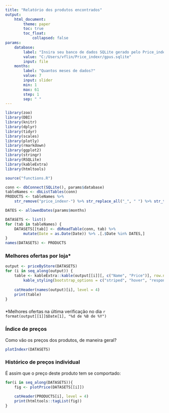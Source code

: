 ---
title: "Relatório dos produtos encontrados"
output: 
    html_document:
        theme: paper
        toc: true
        toc_float: 
            collapsed: false
params:
    database:
        label: "Insira seu banco de dados SQLite gerado pelo Price_indexr"
        value: "C:/Users/vflin/Price_indexr/gpus.sqlite"
        input: file
    months:
        label: "Quantos meses de dados?"
        value: 7
        input: slider
        min: 1
        max: 61
        step: 1
        sep: " "
---

```{r setup, include=FALSE}
library(zoo)
library(DBI)
library(knitr)
library(dplyr)
library(tidyr)
library(scales)
library(plotly)
library(rmarkdown)
library(ggplot2)
library(stringr)
library(RSQLite)
library(kableExtra)
library(htmltools)

source("functions.R")

conn <- dbConnect(SQLite(), params$database)
tableNames <- dbListTables(conn)
PRODUCTS <- tableNames %>%
    str_remove("price_indexr-") %>% str_replace_all("_", " ") %>% str_to_upper()

DATES <- allowedDates(params$months)

DATASETS <- list()
for (tab in tableNames) {
    DATASETS[[tab]] <- dbReadTable(conn, tab) %>%
        mutate(Date = as.Date(Date)) %>% .[.$Date %in% DATES,]
}
names(DATASETS) <- PRODUCTS
```

### Melhores ofertas por loja* {.tabset .tabset-pills}

```{r echo=FALSE, results='asis'}
output <- priceByStore(DATASETS)
for (i in seq_along(output)) {
    table <- kableExtra::kable(output[[i]][, c("Name", "Price")], row.names = FALSE) %>%
        kable_styling(bootstrap_options = c("striped", "hover", "responsive"))
    
    catHeader(names(output)[i], level = 4)
    print(table)
}
```

### {.unlisted .unnumbered}

*Melhores ofertas na última verificação no dia `r format(output[[1]]$Date[1], "%d de %B de %Y")`

### Índice de preços

Como vão os preços dos produtos, de maneira geral?

```{r echo=FALSE}
plotIndexr(DATASETS)
```


### Histórico de preços individual {.tabset .tabset-pills}

É assim que o preço deste produto tem se comportado:

```{r echo=FALSE, results='asis'}
for(i in seq_along(DATASETS)){
    fig <- plotPrice(DATASETS[[i]])
    
    catHeader(PRODUCTS[i], level = 4)
    print(htmltools::tagList(fig))
}
```
